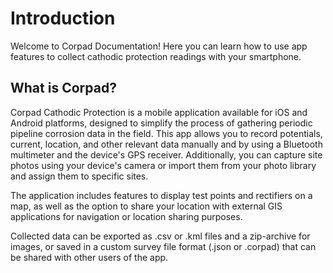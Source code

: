 # Introduction

Welcome to Corpad Documentation! Here you can learn how to use app features to collect cathodic protection readings with your smartphone.

## What is Corpad?

Corpad Cathodic Protection is a mobile application available for iOS and Android platforms, designed to simplify the process of gathering periodic pipeline corrosion data in the field. This app allows you to record potentials, current, location, and other relevant data manually and by using a Bluetooth multimeter and the device's GPS receiver. Additionally, you can capture site photos using your device's camera or import them from your photo library and assign them to specific sites.

The application includes features to display test points and rectifiers on a map, as well as the option to share your location with external GIS applications for navigation or location sharing purposes.

Collected data can be exported as .csv or .kml files and a zip-archive for images, or saved in a custom survey file format (.json or .corpad) that can be shared with other users of the app.
